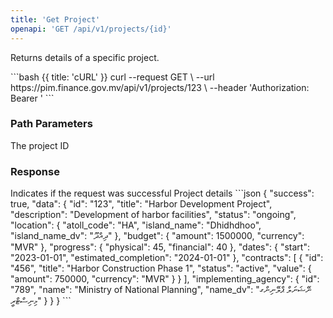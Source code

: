 ```yaml
---
title: 'Get Project'
openapi: 'GET /api/v1/projects/{id}'
---
```


Returns details of a specific project.

<RequestExample>
  <Snippet path="/api/v1/projects/{id}" method="get">
    ```bash {{ title: 'cURL' }}
    curl --request GET \
      --url https://pim.finance.gov.mv/api/v1/projects/123 \
      --header 'Authorization: Bearer <token>'
    ```
  </Snippet>
</RequestExample>

### Path Parameters

<ParamField path="id" type="string" required>
  The project ID
</ParamField>

### Response

<ResponseField name="success" type="boolean" required>
  Indicates if the request was successful
</ResponseField>

<ResponseField name="data" type="object" required>
  Project details
</ResponseField>

<ResponseExample>
```json
{
  "success": true,
  "data": {
    "id": "123",
    "title": "Harbor Development Project",
    "description": "Development of harbor facilities",
    "status": "ongoing",
    "location": {
      "atoll_code": "HA",
      "island_name": "Dhidhdhoo",
      "island_name_dv": "ދިއްދޫ"
    },
    "budget": {
      "amount": 1500000,
      "currency": "MVR"
    },
    "progress": {
      "physical": 45,
      "financial": 40
    },
    "dates": {
      "start": "2023-01-01",
      "estimated_completion": "2024-01-01"
    },
    "contracts": [
      {
        "id": "456",
        "title": "Harbor Construction Phase 1",
        "status": "active",
        "value": {
          "amount": 750000,
          "currency": "MVR"
        }
      }
    ],
    "implementing_agency": {
      "id": "789",
      "name": "Ministry of National Planning",
      "name_dv": "ނޭޝަނަލް ޕްލޭނިންގ މިނިސްޓްރީ"
    }
  }
}
```
</ResponseExample> 